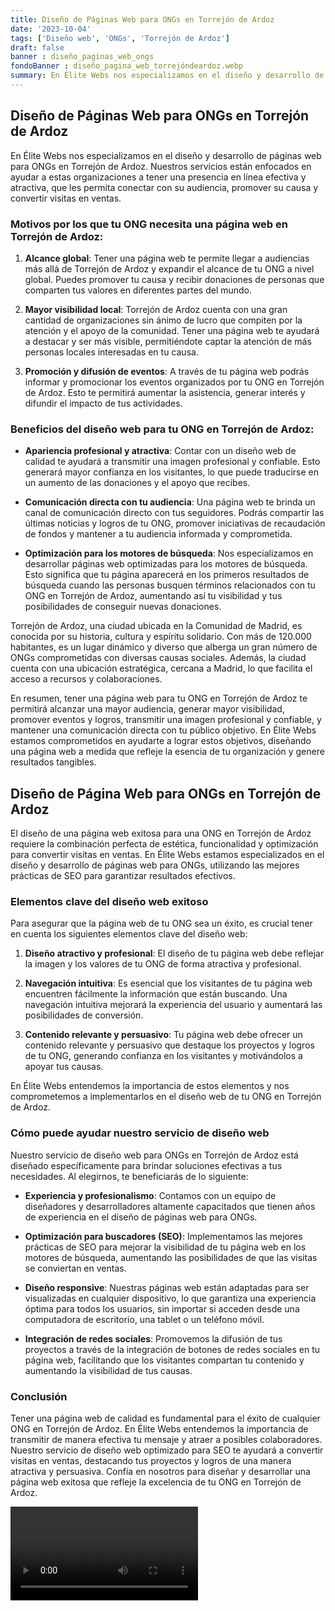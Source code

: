 ```yaml
---
title: Diseño de Páginas Web para ONGs en Torrejón de Ardoz
date: '2023-10-04'
tags: ['Diseño web', 'ONGs', 'Torrejón de Ardoz']
draft: false
banner : diseño_paginas_web_ongs
fondoBanner : diseño_pagina_web_torrejóndeardoz.webp
summary: En Élite Webs nos especializamos en el diseño y desarrollo de páginas web para ONGs en Torrejón de Ardoz. Nuestros servicios están enfocados en ayudar a estas organizaciones a tener una presencia en línea efectiva y atractiva, que les permita conectar con su audiencia, promover su causa y convertir visitas en ventas.
---
```


## Diseño de Páginas Web para ONGs en Torrejón de Ardoz

En Élite Webs nos especializamos en el diseño y desarrollo de páginas web para ONGs en Torrejón de Ardoz. Nuestros servicios están enfocados en ayudar a estas organizaciones a tener una presencia en línea efectiva y atractiva, que les permita conectar con su audiencia, promover su causa y convertir visitas en ventas.

### Motivos por los que tu ONG necesita una página web en Torrejón de Ardoz:

1. **Alcance global**: Tener una página web te permite llegar a audiencias más allá de Torrejón de Ardoz y expandir el alcance de tu ONG a nivel global. Puedes promover tu causa y recibir donaciones de personas que comparten tus valores en diferentes partes del mundo.

2. **Mayor visibilidad local**: Torrejón de Ardoz cuenta con una gran cantidad de organizaciones sin ánimo de lucro que compiten por la atención y el apoyo de la comunidad. Tener una página web te ayudará a destacar y ser más visible, permitiéndote captar la atención de más personas locales interesadas en tu causa.

3. **Promoción y difusión de eventos**: A través de tu página web podrás informar y promocionar los eventos organizados por tu ONG en Torrejón de Ardoz. Esto te permitirá aumentar la asistencia, generar interés y difundir el impacto de tus actividades.

### Beneficios del diseño web para tu ONG en Torrejón de Ardoz:

- **Apariencia profesional y atractiva**: Contar con un diseño web de calidad te ayudará a transmitir una imagen profesional y confiable. Esto generará mayor confianza en los visitantes, lo que puede traducirse en un aumento de las donaciones y el apoyo que recibes.

- **Comunicación directa con tu audiencia**: Una página web te brinda un canal de comunicación directo con tus seguidores. Podrás compartir las últimas noticias y logros de tu ONG, promover iniciativas de recaudación de fondos y mantener a tu audiencia informada y comprometida.

- **Optimización para los motores de búsqueda**: Nos especializamos en desarrollar páginas web optimizadas para los motores de búsqueda. Esto significa que tu página aparecerá en los primeros resultados de búsqueda cuando las personas busquen términos relacionados con tu ONG en Torrejón de Ardoz, aumentando así tu visibilidad y tus posibilidades de conseguir nuevas donaciones.

Torrejón de Ardoz, una ciudad ubicada en la Comunidad de Madrid, es conocida por su historia, cultura y espíritu solidario. Con más de 120.000 habitantes, es un lugar dinámico y diverso que alberga un gran número de ONGs comprometidas con diversas causas sociales. Además, la ciudad cuenta con una ubicación estratégica, cercana a Madrid, lo que facilita el acceso a recursos y colaboraciones.

En resumen, tener una página web para tu ONG en Torrejón de Ardoz te permitirá alcanzar una mayor audiencia, generar mayor visibilidad, promover eventos y logros, transmitir una imagen profesional y confiable, y mantener una comunicación directa con tu público objetivo. En Élite Webs estamos comprometidos en ayudarte a lograr estos objetivos, diseñando una página web a medida que refleje la esencia de tu organización y genere resultados tangibles.

<GifSeo />

<Cta />

## Diseño de Página Web para ONGs en Torrejón de Ardoz

El diseño de una página web exitosa para una ONG en Torrejón de Ardoz requiere la combinación perfecta de estética, funcionalidad y optimización para convertir visitas en ventas. En Élite Webs estamos especializados en el diseño y desarrollo de páginas web para ONGs, utilizando las mejores prácticas de SEO para garantizar resultados efectivos.

### Elementos clave del diseño web exitoso

Para asegurar que la página web de tu ONG sea un éxito, es crucial tener en cuenta los siguientes elementos clave del diseño web:

1. **Diseño atractivo y profesional**: El diseño de tu página web debe reflejar la imagen y los valores de tu ONG de forma atractiva y profesional.

2. **Navegación intuitiva**: Es esencial que los visitantes de tu página web encuentren fácilmente la información que están buscando. Una navegación intuitiva mejorará la experiencia del usuario y aumentará las posibilidades de conversión.

3. **Contenido relevante y persuasivo**: Tu página web debe ofrecer un contenido relevante y persuasivo que destaque los proyectos y logros de tu ONG, generando confianza en los visitantes y motivándolos a apoyar tus causas.

En Élite Webs entendemos la importancia de estos elementos y nos comprometemos a implementarlos en el diseño web de tu ONG en Torrejón de Ardoz.

### Cómo puede ayudar nuestro servicio de diseño web

Nuestro servicio de diseño web para ONGs en Torrejón de Ardoz está diseñado específicamente para brindar soluciones efectivas a tus necesidades. Al elegirnos, te beneficiarás de lo siguiente:

- **Experiencia y profesionalismo**: Contamos con un equipo de diseñadores y desarrolladores altamente capacitados que tienen años de experiencia en el diseño de páginas web para ONGs.

- **Optimización para buscadores (SEO)**: Implementamos las mejores prácticas de SEO para mejorar la visibilidad de tu página web en los motores de búsqueda, aumentando las posibilidades de que las visitas se conviertan en ventas.

- **Diseño responsive**: Nuestras páginas web están adaptadas para ser visualizadas en cualquier dispositivo, lo que garantiza una experiencia óptima para todos los usuarios, sin importar si acceden desde una computadora de escritorio, una tablet o un teléfono móvil.

- **Integración de redes sociales**: Promovemos la difusión de tus proyectos a través de la integración de botones de redes sociales en tu página web, facilitando que los visitantes compartan tu contenido y aumentando la visibilidad de tus causas.

### Conclusión

Tener una página web de calidad es fundamental para el éxito de cualquier ONG en Torrejón de Ardoz. En Élite Webs entendemos la importancia de transmitir de manera efectiva tu mensaje y atraer a posibles colaboradores. Nuestro servicio de diseño web optimizado para SEO te ayudará a convertir visitas en ventas, destacando tus proyectos y logros de una manera atractiva y persuasiva. Confía en nosotros para diseñar y desarrollar una página web exitosa que refleje la excelencia de tu ONG en Torrejón de Ardoz.

<Video />

<CtaBot job='ONGs' city='Torrejón de Ardoz'/>

<Gmaps query='Torrejón de Ardoz+españa+maps' />
